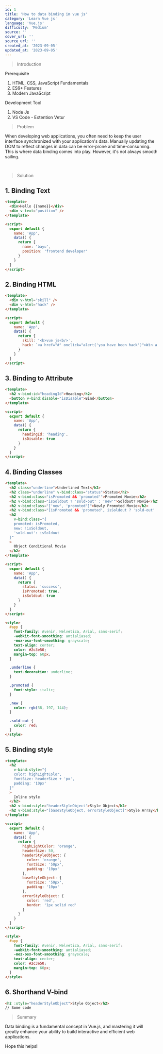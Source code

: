 ```yaml
---
id: 1
title: 'How to data binding in vue js'
category: 'Learn Vue js'
language: 'Vue.js'
difficulty: 'Medium'
source: ''
cover_url: ''
source_url: ''
created_at: '2023-09-05'
updated_at: '2023-09-05'
---
```


> Introduction

Prerequisite

1. HTML, CSS, JavaScript Fundamentals
2. ES6+ Features
3. Modern JavaScript

Development Tool

1. Node Js
2. VS Code - Extention Vetur

> Problem

When developing web applications, you often need to keep the user interface synchronized with your application's data. Manually updating the DOM to reflect changes in data can be error-prone and time-consuming. This is where data binding comes into play. However, it's not always smooth sailing.

&nbsp;

> Solution

## 1. Binding Text

```html
<template>
  <div>Hello {{name}}</div>
  <div v-text="position" />
</template>

<script>
  export default {
    name: 'App',
    data() {
      return {
        name: 'bayu',
        position: 'frontend developer'
      }
    }
  }
</script>
```

## 2. Binding HTML

```html
<template>
  <div v-html="skill" />
  <div v-html="hack" />
</template>

<script>
  export default {
    name: 'App',
    data() {
      return {
        skill: '<b>vue js<b/>',
        hack: `<a href="#" onclick="alert('you have been hack')">Win a price</a>`
      }
    }
  }
</script>
```

## 3. Binding to Attribute

```html
<template>
  <h2 v-bind:id="headingId">Heading</h2>
  <button v-bind:disable="isDisable">Bind</button>
</template>

<script>
  export default {
    name: 'App',
    data() {
      return {
        headingId: 'heading',
        isDisable: true
      }
    }
  }
</script>
```

## 4. Binding Classes

```html
<template>
  <h2 class="underline">Underlined Text</h2>
  <h2 class="underline" v-bind:class="status">Status</h2>
  <h2 v-bind:class="isPromoted && 'promoted'">Promoted Movie</h2>
  <h2 v-bind:class="isSoldout ? 'sold-out' : 'new'">Soldout? Movie</h2>
  <h2 v-bind:class="['new', 'promoted']">Newly Promoted Movie</h2>
  <h2 v-bind:class="[isPromoted && 'promoted', isSoldout ? 'sold-out' : 'new']">Array Conditional Movie</h2>
  <h2
    v-bind:class="{
    promoted: isPromoted,
    new: !isSoldout,
    'sold-out': isSoldout
  }"
  >
    Object Conditional Movie
  </h2>
</template>

<script>
  export default {
    name: 'App',
    data() {
      return {
        status: 'success',
        isPromoted: true,
        isSoldout: true
      }
    }
  }
</script>

<style>
  #app {
    font-family: Avenir, Helvetica, Arial, sans-serif;
    -webkit-font-smoothing: antialiased;
    -moz-osx-font-smoothing: grayscale;
    text-align: center;
    color: #2c3e50;
    margin-top: 60px;
  }

  .underline {
    text-decoration: underline;
  }

  .promoted {
    font-style: italic;
  }

  .new {
    color: rgb(38, 197, 144);
  }

  .sold-out {
    color: red;
  }
</style>
```

## 5. Binding style

```html
<template>
  <h2
    v-bind:style="{
    color: highLightColor,
    fontSize: headerSize + 'px',
    padding: '10px'
  }"
  >
    Inline style
  </h2>
  <h2 v-bind:style="headerStyleObject">Style Object</h2>
  <h2 v-bind:style="[baseStyleObject, errorStyleObject]">Style Array</h2>
</template>

<script>
  export default {
    name: 'App',
    data() {
      return {
        highLightColor: 'orange',
        headerSize: 50,
        headerStyleObject: {
          color: 'orange',
          fontSize: '50px',
          padding: '10px'
        },
        baseStyleObject: {
          fontSize: '50px',
          padding: '10px'
        },
        errorStyleObject: {
          color: 'red',
          border: '1px solid red'
        }
      }
    }
  }
</script>

<style>
  #app {
    font-family: Avenir, Helvetica, Arial, sans-serif;
    -webkit-font-smoothing: antialiased;
    -moz-osx-font-smoothing: grayscale;
    text-align: center;
    color: #2c3e50;
    margin-top: 60px;
  }
</style>
```

## 6. Shorthand V-bind

```html
<h2 :style="headerStyleObject">Style Object</h2>
// Some code
```

> Summary

Data binding is a fundamental concept in Vue.js, and mastering it will greatly enhance your ability to build interactive and efficient web applications.

Hope this helps!
